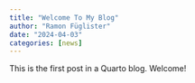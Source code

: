 ```yaml
---
title: "Welcome To My Blog"
author: "Ramon Füglister"
date: "2024-04-03"
categories: [news]
---
```


This is the first post in a Quarto blog. Welcome!

